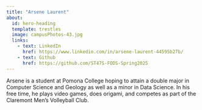 ```yaml
---
title: "Arsene Laurent"
about:
  id: hero-heading
  template: trestles
  image: campusPhotos-43.jpg
  links:
    - text: LinkedIn
      href: https://www.linkedin.com/in/arsene-laurent-44595b27b/
    - text: Github
      href: https://github.com/ST47S-FODS-Spring2025
---
```


:::{#hero-heading}

Arsene is a student at Pomona College hoping to attain a double major in Computer Science and Geology as well as a minor in Data Science. In his free time, he plays video games, does origami, and competes as part of the Claremont Men's Volleyball Club.

:::